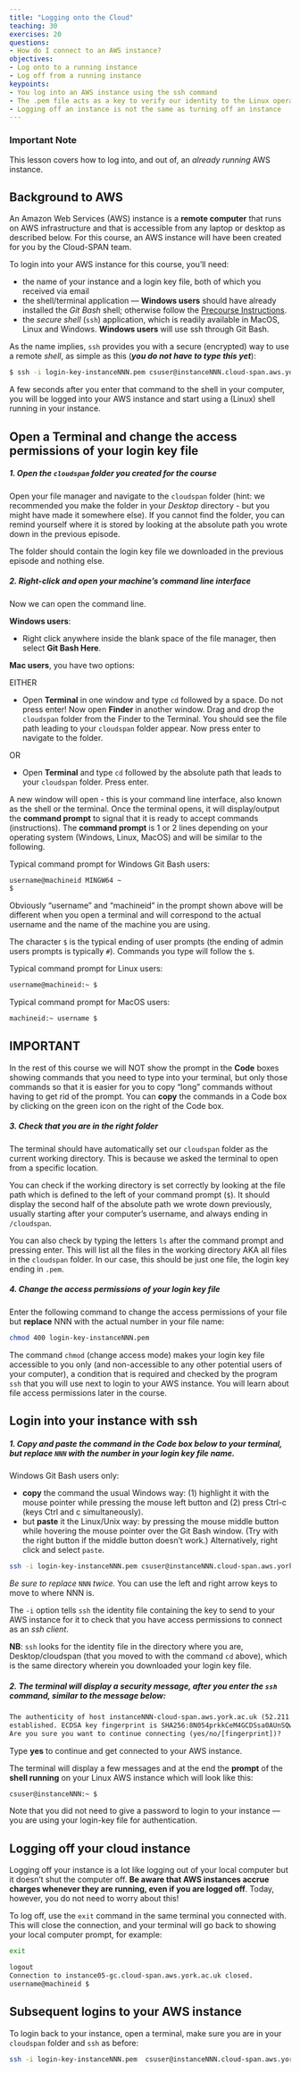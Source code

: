 ```yaml
---
title: "Logging onto the Cloud"
teaching: 30
exercises: 20
questions:
- How do I connect to an AWS instance?
objectives:
- Log onto to a running instance
- Log off from a running instance
keypoints:
- You log into an AWS instance using the ssh command
- The .pem file acts as a key to verify our identity to the Linux operating system in your AWS instance.
- Logging off an instance is not the same as turning off an instance
---
```

### Important Note

This lesson covers how to log into, and out of, an *already running* AWS instance.

## Background to AWS

An Amazon Web Services (AWS) instance is a **remote computer** that runs on AWS infrastructure and that is accessible from any laptop or desktop as described below. For this course, an AWS instance will have been created for you by the Cloud-SPAN team.

To login into your AWS instance for this course, you'll need:

- the name of your instance and a login key file, both of which you received via email
- the shell/terminal application --- **Windows users** should have already installed the *Git Bash* shell; otherwise follow the [Precourse Instructions](/docs/miscellanea/precourse-instructions.qmd).
- the *secure shell* (`ssh`) application, which is readily available in MacOS, Linux and Windows. **Windows users** will use ssh through Git Bash. 

As the name implies, ``ssh`` provides you with a secure (encrypted) way to use a remote *shell*, as simple as this (***you do not have to type this yet***):

 ```bash {filename="Code"}
 $ ssh -i login-key-instanceNNN.pem csuser@instanceNNN.cloud-span.aws.york.ac.uk
 ```
 
A few seconds after you enter that command to the shell in your computer, you will be logged into your AWS instance and start using a (Linux) shell running in your instance.

## Open a Terminal and change the access permissions of your login key file

##### **1. Open the `cloudspan` folder you created for the course**

Open your file manager and navigate to the `cloudspan` folder (hint: we recommended you make the folder in your *Desktop* directory - but you might have made it somewhere else). If you cannot find the folder, you can remind yourself where it is stored by looking at the absolute path you wrote down in the previous episode.

The folder should contain the login key file we downloaded in the previous episode and nothing else.

##### **2. Right-click and open your machine's command line interface**

Now we can open the command line.

**Windows users**:

- Right click anywhere inside the blank space of the file manager, then select **Git Bash Here**.
  
**Mac users**, you have two options:
    
EITHER

- Open **Terminal** in one window and type `cd` followed by a space. Do not press enter! Now open **Finder** in another window. Drag and drop the `cloudspan` folder from the Finder to the Terminal. You should see the file path leading to your `cloudspan` folder appear. Now press enter to navigate to the folder.

OR

- Open **Terminal** and type `cd` followed by the absolute path that leads to your `cloudspan` folder. Press enter.  
    
A new window will open - this is your command line interface, also known as the shell or the terminal. Once the terminal opens, it will display/output the **command prompt** to signal that it is ready to accept commands (instructions). The **command prompt** is 1 or 2 lines depending on your operating system (Windows, Linux, MacOS) and will be similar to the following.

Typical command prompt for Windows Git Bash users:

```bash {filename="Code"}
username@machineid MINGW64 ~
$
```

Obviously "username" and "machineid" in the prompt shown above will be different when you open a terminal and will correspond to the actual username and the name of the machine you are using. 

The character `$` is the typical ending of user prompts (the ending of admin users prompts is typically `#`). Commands you type will follow the `$`.
    
Typical command prompt for Linux users:

```bash {filename="Code"}
username@machineid:~ $
```
    
Typical command prompt for MacOS users:

```bash {filename="Code"}
machineid:~ username $
```
        
::: {.callout-important}
## IMPORTANT
In the rest of this course we will NOT show the prompt in the **Code** boxes showing commands that you need to type into your terminal, but only those commands so that it is easier for you to copy "long" commands without having to get rid of the prompt. You can **copy** the commands in a Code box by clicking on the green icon on the right of the Code box.
:::        

##### **3. Check that you are in the right folder**

The terminal should have automatically set our `cloudspan` folder as the current working directory. This is because we asked the terminal to open from a specific location.

You can check if the working directory is set correctly by looking at the file path which is defined to the left of your command prompt (`$`). It should display the second half of the absolute path we wrote down previously, usually starting after your computer's username, and always ending in `/cloudspan`.

You can also check by typing the letters `ls` after the command prompt and pressing enter. This will list all the files in the working directory AKA all files in the `cloudspan` folder. In our case, this should be just one file, the login key ending in `.pem`.

##### **4. Change the access permissions of your login key file**

Enter the following command to change the access permissions of your file but **replace** NNN with the actual number in your file name:

```bash {filename="Code"}
chmod 400 login-key-instanceNNN.pem 
```

The command `chmod` (change access mode) makes your login key file accessible to you only (and non-accessible to any other potential users of your computer), a condition that is required and checked by the program `ssh` that you will use next to login to your AWS instance. You will learn about file access permissions later in the course.

## Login into your instance with ssh

##### **1. Copy and paste the command in the Code box below to your *terminal*, but *replace* `NNN` with the number in your login key file name.**

Windows Git Bash users only:

- **copy** the command the usual Windows way: (1) highlight it with the mouse pointer while pressing the mouse left button and (2) press Ctrl-c (keys Ctrl and c simultaneously).
- but **paste** it the Linux/Unix way: by pressing the mouse middle button while hovering the mouse pointer over the Git Bash window. (Try with the right button if the middle button doesn't work.) Alternatively, right click and select `paste`.

```bash {filename="Code"}
ssh -i login-key-instanceNNN.pem csuser@instanceNNN.cloud-span.aws.york.ac.uk
```

*Be sure to replace* `NNN` *twice.* You can use the left and right arrow keys to move to where NNN is.

The `-i` option tells `ssh` the identity file containing the key to send to your AWS instance for it to check that you have access permissions to connect as an *ssh client*. 

**NB**: `ssh` looks for the identity file in the directory where you are, Desktop/cloudspan (that you moved to with the command `cd` above), which is the same directory wherein you downloaded your login key file.  


##### **2. The terminal will display a security message, after you enter the `ssh` command, *similar* to the message below:**

```default {filename="Output"}
The authenticity of host instanceNNN-cloud-span.aws.york.ac.uk (52.211.132.120) can't be
established. ECDSA key fingerprint is SHA256:8N054prkkCeM4GCDSsa0AUnSQw5ngBQHbOR40FqfqLg.
Are you sure you want to continue connecting (yes/no/[fingerprint])? 
```

Type **yes** to continue and get connected to your AWS instance.

The terminal will display a few messages and at the end the **prompt** of the **shell running** on your Linux AWS instance which will look like this:

```bash
csuser@instanceNNN:~ $
```

Note that you did not need to give a password to login to your instance --- you are using your login-key file for authentication.

## Logging off your cloud instance

Logging off your instance is a lot like logging out of your local computer but it doesn't shut the computer off. **Be aware that AWS instances accrue charges whenever they are running, even if you are logged off**. Today, however, you do not need to worry about this!

To log off, use the `exit` command in the same terminal you connected with. This will close the connection, and your terminal will go back to showing your local computer prompt, for example:

```bash {filename="Code"}
exit
```

```default {filename="Output"}
logout
Connection to instance05-gc.cloud-span.aws.york.ac.uk closed.
username@machineid $
```

## Subsequent logins to your AWS instance

To login back to your instance, open a terminal, make sure you are in your `cloudspan` folder and `ssh` as before:

```bash {filename="Code"}
ssh -i login-key-instanceNNN.pem  csuser@instanceNNN.cloud-span.aws.york.ac.uk
```
